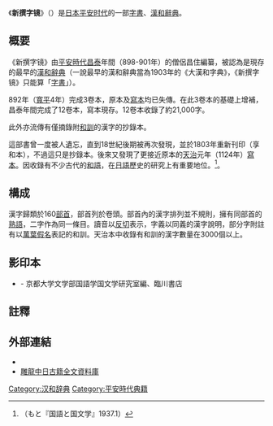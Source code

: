 {{expand|time=2014-08-12T12:22:48+00:00}}

《'''新撰字镜'''》（{{Jpn|j=新撰字鏡|hg=しんせんじきょう|em=Shinsen Jikyō}}）是[[日本|日本]][[平安时代|平安时代]]的一部[[字書|字書]]、[[漢和辭典|漢和辭典]]。

== 概要 ==

《新撰字镜》由[[平安時代|平安時代]][[昌泰_(日本)|昌泰]]年間（898-901年）的僧侶昌住編纂，被認為是現存的最早的[[漢和辭典|漢和辭典]]（一說最早的漢和辭典當為1903年的《大漢和字典》，《新撰字镜》只能算「[[字書|字書]]」）。

892年（[[寬平|寬平]]4年）完成3卷本，原本及[[寫本|寫本]]均已失傳。在此3卷本的基礎上增補，昌泰年間完成了12卷本，寫本現存。12卷本收錄了約21,000字。

此外亦流傳有僅摘錄附[[訓讀|和訓]]的漢字的抄錄本。

這部書曾一度被人遺忘，直到18世紀後期被再次發現，並於1803年重新刊印（享和本），不過這只是抄錄本。後來又發現了更接近原本的[[天治|天治]]元年（1124年）[[寫本|寫本]]。因收錄有不少古代的[[和語|和語]]，在[[日語|日語]]歷史的研究上有重要地位。<ref>{{cite book
|chapter=新撰字鏡に於けるコの仮名の用法|pages=131-144|title=国語音韻史の研究|author=[[有坂秀世|有坂秀世]]|year=1957}}（もと『国語と国文学』1937.1）</ref>。

== 構成 ==
漢字歸類於160[[部首|部首]]，部首列於卷頭。部首內的漢字排列並不規則，擁有同部首的[[熟語|熟語]]，二字作為同一條目。讀音以[[反切|反切]]表示，字義以同義的漢字說明，部分字附註有以[[萬葉假名|萬葉假名]]表記的和訓。天治本中收錄有和訓的漢字數量在3000個以上。

== 影印本 ==
* {{lang|ja|『天治本新撰字鏡 増訂版』}} - 京都大学文学部国語学国文学研究室編、臨川書店

==註釋==
{{reflist}}

== 外部連結 ==
* {{lang|ja|[http://mahoroba.lib.nara-wu.ac.jp/y05/html/675/ 『新撰字鏡』抄録本、狩谷棭齋自筆書入本、江戸時代、奈良女子大学奈良地域関連資料画像データベース]}}
*[http://udndata.com/promo/ancient_press/an_sub03.html 雕龍中日古籍全文資料庫] {{Wayback|url=http://udndata.com/promo/ancient_press/an_sub03.html |date=20200114203044 }}

[[Category:汉和辞典|Category:汉和辞典]]
[[Category:平安時代典籍|Category:平安時代典籍]]